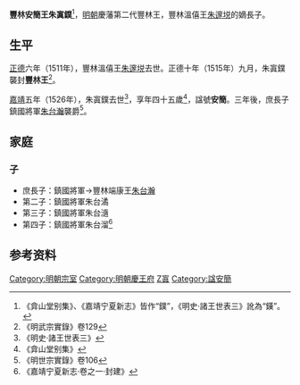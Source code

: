 '''豐林安簡王朱寘鏷'''<ref>《弇山堂别集》、《嘉靖宁夏新志》皆作“鏷”，《明史·諸王世表三》訛為“𨫪”。</ref>{{BD|1482年||1526年|catIdx=Z朱}}，[[明朝|明朝]]慶藩第二代豐林王，豐林溫僖王[[朱邃㙂|朱邃㙂]]的嫡長子。

==生平==
[[正德_(明朝)|正德]]六年（1511年），豐林溫僖王[[朱邃㙂|朱邃㙂]]去世。正德十年（1515年）九月，朱寘鏷襲封'''豐林王'''<ref>《明武宗實錄》卷129</ref>。

[[嘉靖|嘉靖]]五年（1526年），朱寘鏷去世<ref>《明史·諸王世表三》</ref>，享年四十五歲<ref>《弇山堂别集》</ref>，諡號'''安簡'''。三年後，庶長子鎮國將軍[[朱台瀚|朱台瀚]]襲爵<ref>《明世宗實錄》卷106</ref>。

==家庭==
===子===
*庶長子：鎮國將軍→豐林端康王[[朱台瀚|朱台瀚]]
*第二子：鎮國將軍朱台潏
*第三子：鎮國將軍朱台㵦
*第四子：鎮國將軍朱台溜<ref>《嘉靖宁夏新志·卷之一·封建》</ref>

==参考资料==
{{reflist|3}}

{{s-start}}
{{s-bef|before=父溫僖王[[朱邃㙂|朱邃㙂]]}}
{{s-ttl|title=[[明朝藩王列表_(慶王系)#豐林國|明豐林國國王]]|years=1515年－1526年}}
{{s-aft|after=子端康王[[朱台瀚|朱台瀚]]}}
{{end}}

[[Category:明朝宗室|Category:明朝宗室]]
[[Category:明朝慶王府|Category:明朝慶王府]]
[[Category:朱姓|Z寘]]
[[Category:諡安簡|Category:諡安簡]]